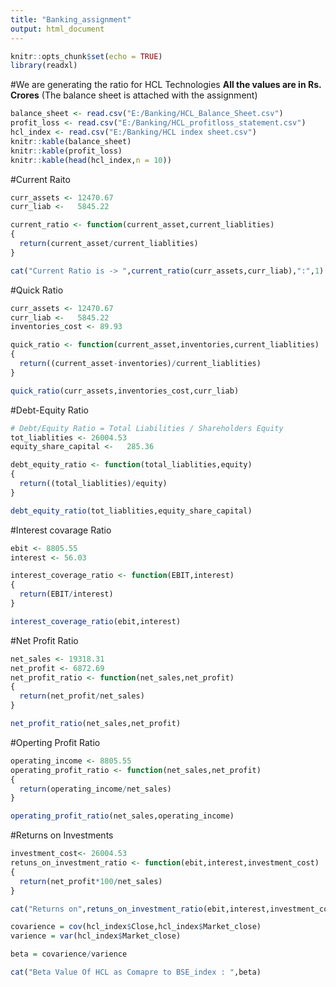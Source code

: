 ---
title: "Banking_assignment"
output: html_document
---

```{r setup, include=FALSE}
knitr::opts_chunk$set(echo = TRUE)
library(readxl)
```

#We are generating the  ratio for HCL Technologies
__All the values are in Rs. Crores__
(The balance sheet is attached with the assignment)



```{r}
balance_sheet <- read.csv("E:/Banking/HCL_Balance_Sheet.csv")
profit_loss <- read.csv("E:/Banking/HCL_profitloss_statement.csv")
hcl_index <- read.csv("E:/Banking/HCL index sheet.csv")
knitr::kable(balance_sheet)
knitr::kable(profit_loss)
knitr::kable(head(hcl_index,n = 10))
```

#Current Raito
```{r}
curr_assets <- 12470.67	
curr_liab <-   5845.22

current_ratio <- function(current_asset,current_liablities)
{
  return(current_asset/current_liablities)
}

cat("Current Ratio is -> ",current_ratio(curr_assets,curr_liab),":",1)

```

#Quick Ratio
```{r}
curr_assets <- 12470.67	
curr_liab <-   5845.22
inventories_cost <- 89.93

quick_ratio <- function(current_asset,inventories,current_liablities)
{
  return((current_asset-inventories)/current_liablities)
}

quick_ratio(curr_assets,inventories_cost,curr_liab)


```

#Debt-Equity Ratio
```{r}
# Debt/Equity Ratio = Total Liabilities / Shareholders Equity
tot_liablities <- 26004.53	
equity_share_capital <-   285.36

debt_equity_ratio <- function(total_liablities,equity)
{
  return((total_liablities)/equity)
}

debt_equity_ratio(tot_liablities,equity_share_capital)

```

#Interest covarage Ratio
```{r}
ebit <- 8805.55
interest <- 56.03

interest_coverage_ratio <- function(EBIT,interest)
{
  return(EBIT/interest)
}

interest_coverage_ratio(ebit,interest)
```

#Net Profit Ratio
```{r}
net_sales <- 19318.31
net_profit <- 6872.69
net_profit_ratio <- function(net_sales,net_profit)
{
  return(net_profit/net_sales)
}

net_profit_ratio(net_sales,net_profit)

```

#Operting Profit Ratio
```{r}
operating_income <- 8805.55
operating_profit_ratio <- function(net_sales,net_profit)
{
  return(operating_income/net_sales)
}

operating_profit_ratio(net_sales,operating_income)

```

#Returns on Investments
```{r}
investment_cost<- 26004.53
retuns_on_investment_ratio <- function(ebit,interest,investment_cost)
{
  return(net_profit*100/net_sales)
}

cat("Returns on",retuns_on_investment_ratio(ebit,interest,investment_cost))

```

```{r}

covarience = cov(hcl_index$Close,hcl_index$Market_close)
varience = var(hcl_index$Market_close)

beta = covarience/varience

cat("Beta Value Of HCL as Comapre to BSE_index : ",beta)
```

